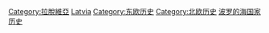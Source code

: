 {{Commonscat|History of Latvia}}

[[Category:拉脫維亞|Category:拉脫維亞]]
[[Category:歐洲各國歷史‎|Latvia]]
[[Category:东欧历史|Category:东欧历史]]
[[Category:北欧历史|Category:北欧历史]]
[[Category:波罗的海国家历史|]]